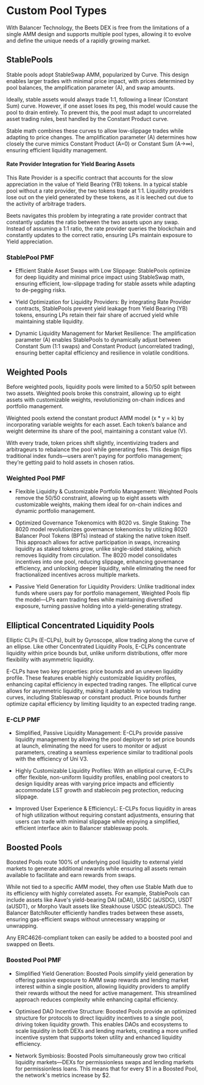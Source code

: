 # Custom Pool Types 

With Balancer Technology, the Beets DEX is free from the limitations of a single AMM design and supports multiple pool types, allowing it to evolve and define the unique needs of a rapidly growing market. 

## StablePools 
Stable pools adopt StableSwap AMM, popularized by Curve. This design enables larger trades with minimal price impact, with prices determined by pool balances, the amplification parameter (A), and swap amounts.

Ideally, stable assets would always trade 1:1, following a linear (Constant Sum) curve. However, if one asset loses its peg, this model would cause the pool to drain entirely. To prevent this, the pool must adapt to uncorrelated asset trading rules, best handled by the Constant Product curve.

Stable math combines these curves to allow low-slippage trades while adapting to price changes. The amplification parameter (A) determines how closely the curve mimics Constant Product (A=0) or Constant Sum (A→∞), ensuring efficient liquidity management.

#### Rate Provider Integration for Yield Bearing Assets 


This Rate Provider is a specific contract that accounts for the slow appreciation in the value of Yield Bearing (YB) tokens. In a typical stable pool without a rate provider, the two tokens trade at 1:1. Liquidity providers lose out on the yield generated by these tokens, as it is leeched out due to the activity of arbitrage traders.

Beets navigates this problem by integrating a rate provider contract that constantly updates the ratio between the two assets upon any swap. Instead of assuming a 1:1 ratio, the rate provider queries the blockchain and constantly updates to the correct ratio, ensuring LPs maintain exposure to Yield appreciation.


### StablePool PMF 

* Efficient Stable Asset Swaps with Low Slippage: StablePools optimize for deep liquidity and minimal price impact using StableSwap math, ensuring efficient, low-slippage trading for stable assets while adapting to de-pegging risks.

* Yield Optimization for Liquidity Providers: By integrating Rate Provider contracts, StablePools prevent yield leakage from Yield Bearing (YB) tokens, ensuring LPs retain their fair share of accrued yield while maintaining stable liquidity.

* Dynamic Liquidity Management for Market Resilience: The amplification parameter (A) enables StablePools to dynamically adjust between Constant Sum (1:1 swaps) and Constant Product (uncorrelated trading), ensuring better capital efficiency and resilience in volatile conditions.


## Weighted Pools
Before weighted pools, liquidity pools were limited to a 50/50 split between two assets. Weighted pools broke this constraint, allowing up to eight assets with customizable weights, revolutionizing on-chain indices and portfolio management.

Weighted pools extend the constant product AMM model (x * y = k) by incorporating variable weights for each asset. Each token’s balance and weight determine its share of the pool, maintaining a constant value (V).

With every trade, token prices shift slightly, incentivizing traders and arbitrageurs to rebalance the pool while generating fees. This design flips traditional index funds—users aren’t paying for portfolio management; they’re getting paid to hold assets in chosen ratios.

### Weighted Pool PMF

* Flexible Liquidity & Customizable Portfolio Management: Weighted Pools remove the 50/50 constraint, allowing up to eight assets with customizable weights, making them ideal for on-chain indices and dynamic portfolio management.

* Optimized Governance Tokenomics with 8020 vs. Single Staking: The 8020 model revolutionizes governance tokenomics by utilizing 8020 Balancer Pool Tokens (BPTs) instead of staking the native token itself. This approach allows for active participation in swaps, increasing liquidity as staked tokens grow, unlike single-sided staking, which removes liquidity from circulation. The 8020 model consolidates incentives into one pool, reducing slippage, enhancing governance efficiency, and unlocking deeper liquidity, while eliminating the need for fractionalized incentives across multiple markets.

* Passive Yield Generation for Liquidity Providers: Unlike traditional index funds where users pay for portfolio management, Weighted Pools flip the model—LPs earn trading fees while maintaining diversified exposure, turning passive holding into a yield-generating strategy.

## Elliptical Concentrated Liquidity Pools
Elliptic CLPs (E-CLPs), built by Gyroscope, allow trading along the curve of an ellipse. Like other Concentrated Liquidity Pools, E-CLPs concentrate liquidity within price bounds but, unlike uniform distributions, offer more flexibility with asymmetric liquidity.

E-CLPs have two key properties: price bounds and an uneven liquidity profile. These features enable highly customizable liquidity profiles, enhancing capital efficiency in expected trading ranges. The elliptical curve allows for asymmetric liquidity, making it adaptable to various trading curves, including Stableswap or constant product. Price bounds further optimize capital efficiency by limiting liquidity to an expected trading range.

### E-CLP PMF

* Simplified, Passive Liquidity Management: E-CLPs provide passive liquidity management by allowing the pool deployer to set price bounds at launch, eliminating the need for users to monitor or adjust parameters, creating a seamless experience similar to traditional pools with the efficiency of Uni V3.

* Highly Customizable Liquidity Profiles: With an elliptical curve, E-CLPs offer flexible, non-uniform liquidity profiles, enabling pool creators to design liquidity areas with varying price impacts and efficiently accommodate LST growth and stablecoin peg protection, reducing slippage.

* Improved User Experience & EfficiencyL: E-CLPs focus liquidity in areas of high utilization without requiring constant adjustments, ensuring that users can trade with minimal slippage while enjoying a simplified, efficient interface akin to Balancer stableswap pools.

## Boosted Pools
Boosted Pools route 100% of underlying pool liquidity to external yield markets to generate additional rewards while ensuring all assets remain available to facilitate and earn rewards from swaps.

While not tied to a specific AMM model, they often use Stable Math due to its efficiency with highly correlated assets. For example, StablePools can include assets like Aave's yield-bearing DAI (aDAI), USDC (aUSDC), USDT (aUSDT), or Morpho Vault assets like Steakhouse USDC (steakUSDC). The Balancer BatchRouter efficiently handles trades between these assets, ensuring gas-efficient swaps without unnecessary wrapping or unwrapping.

Any ERC4626-compliant token can easily be added to a boosted pool and swapped on Beets.

### Boosted Pool PMF

* Simplified Yield Generation: Boosted Pools simplify yield generation by offering passive exposure to AMM swap rewards and lending market interest within a single position, allowing liquidity providers to amplify their rewards without the need for active management. This streamlined approach reduces complexity while enhancing capital efficiency.

* Optimised DAO Incentive Structure: Boosted Pools provide an optimized structure for protocols to direct liquidity incentives to a single pool, driving token liquidity growth. This enables DAOs and ecosystems to scale liquidity in both DEXs and lending markets, creating a more unified incentive system that supports token utility and enhanced liquidity efficiency.

* Network Symbiosis: Boosted Pools simultaneously grow two critical liquidity markets—DEXs for permissionless swaps and lending markets for permissionless loans. This means that for every $1 in a Boosted Pool, the network's metrics increase by $2.
